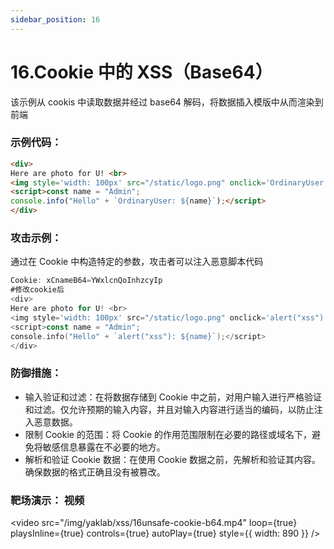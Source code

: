 ```yaml
---
sidebar_position: 16
---
```


# 16.Cookie 中的 XSS（Base64）

该示例从 cookis 中读取数据并经过 base64 解码，将数据插入模版中从而渲染到前端

### 示例代码：

```HTML
<div>
Here are photo for U! <br>
<img style='width: 100px' src="/static/logo.png" onclick='OrdinaryUser'/>
<script>const name = "Admin";
console.info("Hello" + `OrdinaryUser: ${name}`);</script>
</div>
```

### 攻击示例：

通过在 Cookie 中构造特定的参数，攻击者可以注入恶意脚本代码

```Go
Cookie: xCnameB64=YWxlcnQoInhzcyIp
#修改cookie后
<div>
Here are photo for U! <br>
<img style='width: 100px' src="/static/logo.png" onclick='alert("xss")'/>
<script>const name = "Admin";
console.info("Hello" + `alert("xss"): ${name}`);</script>
</div>
```

### 防御措施：

- 输入验证和过滤：在将数据存储到 Cookie 中之前，对用户输入进行严格验证和过滤。仅允许预期的输入内容，并且对输入内容进行适当的编码，以防止注入恶意数据。
- 限制 Cookie 的范围：将 Cookie 的作用范围限制在必要的路径或域名下，避免将敏感信息暴露在不必要的地方。
- 解析和验证 Cookie 数据：在使用 Cookie 数据之前，先解析和验证其内容。确保数据的格式正确且没有被篡改。

### 靶场演示： 视频

<video
  src="/img/yaklab/xss/16unsafe-cookie-b64.mp4"
  loop={true}
  playsInline={true}
  controls={true}
  autoPlay={true}
  style={{ width: 890 }}
/>
